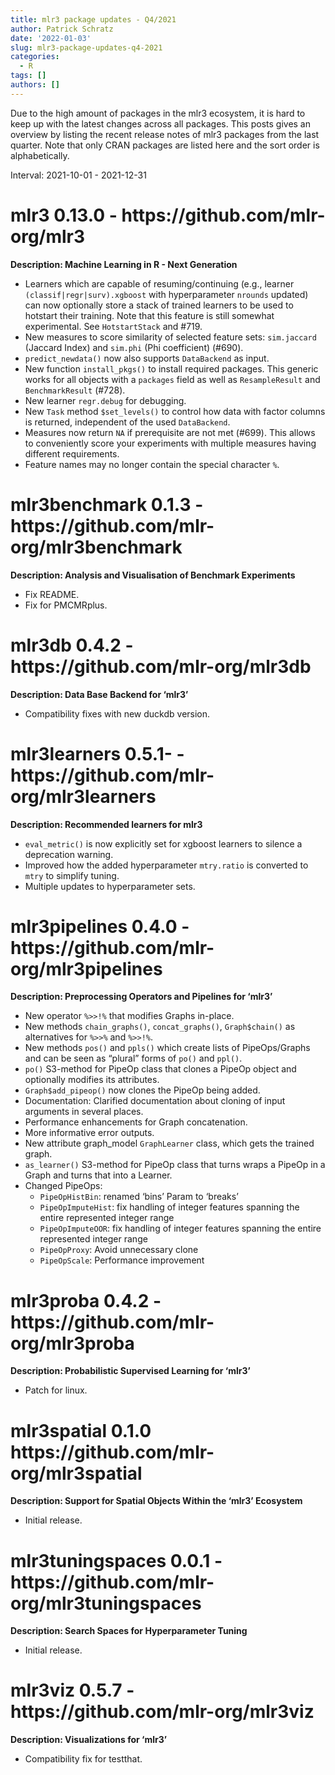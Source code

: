 ```yaml
---
title: mlr3 package updates - Q4/2021
author: Patrick Schratz
date: '2022-01-03'
slug: mlr3-package-updates-q4-2021
categories:
  - R
tags: []
authors: []
---
```


Due to the high amount of packages in the mlr3 ecosystem, it is hard to keep up with the latest changes across all packages.
This posts gives an overview by listing the recent release notes of mlr3 packages from the last quarter.
Note that only CRAN packages are listed here and the sort order is alphabetically.

Interval: 2021-10-01 - 2021-12-31

# mlr3 0.13.0 - https://github.com/mlr-org/mlr3

**Description: Machine Learning in R - Next Generation**

* Learners which are capable of resuming/continuing (e.g.,
  learner `(classif|regr|surv).xgboost` with hyperparameter `nrounds` updated)
  can now optionally store a stack of trained learners to be used to hotstart
  their training. Note that this feature is still somewhat experimental.
  See `HotstartStack` and #719.
* New measures to score similarity of selected feature sets:
  `sim.jaccard` (Jaccard Index) and `sim.phi` (Phi coefficient) (#690).
* `predict_newdata()` now also supports `DataBackend` as input.
* New function `install_pkgs()` to install required packages. This generic works
  for all objects with a `packages` field as well as `ResampleResult` and
  `BenchmarkResult` (#728).
* New learner `regr.debug` for debugging.
* New `Task` method `$set_levels()` to control how data with factor columns
  is returned, independent of the used `DataBackend`.
* Measures now return `NA` if prerequisite are not met (#699).
  This allows to conveniently score your experiments with  multiple measures
  having different requirements.
* Feature names may no longer contain the special character `%`.


# mlr3benchmark 0.1.3 - https://github.com/mlr-org/mlr3benchmark

**Description: Analysis and Visualisation of Benchmark Experiments**

* Fix README.
* Fix for PMCMRplus.


# mlr3db 0.4.2 - https://github.com/mlr-org/mlr3db

**Description: Data Base Backend for 'mlr3'**

* Compatibility fixes with new duckdb version.


# mlr3learners 0.5.1- - https://github.com/mlr-org/mlr3learners

**Description: Recommended learners for mlr3**

* `eval_metric()` is now explicitly set for xgboost learners to silence a
  deprecation warning.
* Improved how the added hyperparameter `mtry.ratio` is converted to `mtry` to
  simplify tuning.
* Multiple updates to hyperparameter sets.


# mlr3pipelines 0.4.0 - https://github.com/mlr-org/mlr3pipelines

**Description: Preprocessing Operators and Pipelines for 'mlr3'**

* New operator `%>>!%` that modifies Graphs in-place.
* New methods `chain_graphs()`, `concat_graphs()`, `Graph$chain()` as alternatives for `%>>%` and `%>>!%`.
* New methods `pos()` and `ppls()` which create lists of PipeOps/Graphs and can be seen as "plural" forms of `po()` and `ppl()`.
* `po()` S3-method for PipeOp class that clones a PipeOp object and optionally modifies its attributes.
* `Graph$add_pipeop()` now clones the PipeOp being added.
* Documentation: Clarified documentation about cloning of input arguments in several places.
* Performance enhancements for Graph concatenation.
* More informative error outputs.
* New attribute graph_model `GraphLearner` class, which gets the trained graph.
* `as_learner()` S3-method for PipeOp class that turns wraps a PipeOp in a Graph and turns that into a Learner.
* Changed PipeOps:
  - `PipeOpHistBin`: renamed 'bins' Param to 'breaks'
  - `PipeOpImputeHist`: fix handling of integer features spanning the entire represented integer range
  - `PipeOpImputeOOR`: fix handling of integer features spanning the entire represented integer range
  - `PipeOpProxy`: Avoid unnecessary clone
  - `PipeOpScale`: Performance improvement


# mlr3proba 0.4.2 - https://github.com/mlr-org/mlr3proba

**Description: Probabilistic Supervised Learning for 'mlr3'**

* Patch for linux.


# mlr3spatial 0.1.0 https://github.com/mlr-org/mlr3spatial

**Description: Support for Spatial Objects Within the 'mlr3' Ecosystem**

* Initial release.


# mlr3tuningspaces 0.0.1 - https://github.com/mlr-org/mlr3tuningspaces

**Description: Search Spaces for Hyperparameter Tuning**

* Initial release.


# mlr3viz 0.5.7 - https://github.com/mlr-org/mlr3viz

**Description: Visualizations for 'mlr3'**

* Compatibility fix for testthat.
